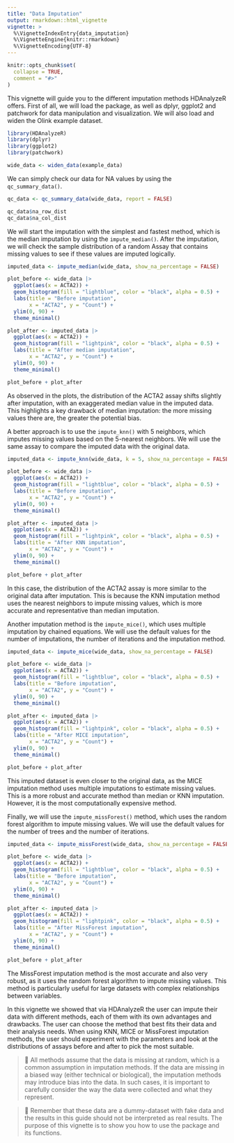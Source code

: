 ```yaml
---
title: "Data Imputation"
output: rmarkdown::html_vignette
vignette: >
  %\VignetteIndexEntry{data_imputation}
  %\VignetteEngine{knitr::rmarkdown}
  %\VignetteEncoding{UTF-8}
---
```


```r
knitr::opts_chunk$set(
  collapse = TRUE,
  comment = "#>"
)
```

This vignette will guide you to the different imputation methods HDAnalyzeR offers. First of all, we will load the package, as well as dplyr, ggplot2 and patchwork for data manipulation and visualization. We will also load and widen the Olink example dataset.

```r
library(HDAnalyzeR)
library(dplyr)
library(ggplot2)
library(patchwork)
```

```r
wide_data <- widen_data(example_data)
```

We can simply check our data for NA values by using the `qc_summary_data()`.

```r
qc_data <- qc_summary_data(wide_data, report = FALSE)

qc_data$na_row_dist
qc_data$na_col_dist
```

We will start the imputation with the simplest and fastest method, which is the median imputation by using the `impute_median()`. After the imputation, we will check the sample distribution of a random Assay that contains missing values to see if these values are imputed logically.

```r
imputed_data <- impute_median(wide_data, show_na_percentage = FALSE)

plot_before <- wide_data |> 
  ggplot(aes(x = ACTA2)) +
  geom_histogram(fill = "lightblue", color = "black", alpha = 0.5) +
  labs(title = "Before imputation",
       x = "ACTA2", y = "Count") +
  ylim(0, 90) +
  theme_minimal()

plot_after <- imputed_data |> 
  ggplot(aes(x = ACTA2)) +
  geom_histogram(fill = "lightpink", color = "black", alpha = 0.5) +
  labs(title = "After median imputation",
       x = "ACTA2", y = "Count") +
  ylim(0, 90) +
  theme_minimal()

plot_before + plot_after
```

As observed in the plots, the distribution of the ACTA2 assay shifts slightly after imputation, with an exaggerated median value in the imputed data. This highlights a key drawback of median imputation: the more missing values there are, the greater the potential bias.

A better approach is to use the `impute_knn()` with 5 neighbors, which imputes missing values based on the 5-nearest neighbors. We will use the same assay to compare the imputed data with the original data.

```r
imputed_data <- impute_knn(wide_data, k = 5, show_na_percentage = FALSE)

plot_before <- wide_data |> 
  ggplot(aes(x = ACTA2)) +
  geom_histogram(fill = "lightblue", color = "black", alpha = 0.5) +
  labs(title = "Before imputation",
       x = "ACTA2", y = "Count") +
  ylim(0, 90) +
  theme_minimal()

plot_after <- imputed_data |>
  ggplot(aes(x = ACTA2)) +
  geom_histogram(fill = "lightpink", color = "black", alpha = 0.5) +
  labs(title = "After KNN imputation",
       x = "ACTA2", y = "Count") +
  ylim(0, 90) +
  theme_minimal()

plot_before + plot_after
```

In this case, the distribution of the ACTA2 assay is more similar to the original data after imputation. This is because the KNN imputation method uses the nearest neighbors to impute missing values, which is more accurate and representative than median imputation.

Another imputation method is the `impute_mice()`, which uses multiple imputation by chained equations. We will use the default values for the number of imputations, the number of iterations and the imputation method.

```r
imputed_data <- impute_mice(wide_data, show_na_percentage = FALSE)

plot_before <- wide_data |> 
  ggplot(aes(x = ACTA2)) +
  geom_histogram(fill = "lightblue", color = "black", alpha = 0.5) +
  labs(title = "Before imputation",
       x = "ACTA2", y = "Count") +
  ylim(0, 90) +
  theme_minimal()

plot_after <- imputed_data |>
  ggplot(aes(x = ACTA2)) +
  geom_histogram(fill = "lightpink", color = "black", alpha = 0.5) +
  labs(title = "After MICE imputation",
       x = "ACTA2", y = "Count") +
  ylim(0, 90) +
  theme_minimal()

plot_before + plot_after
```

This imputed dataset is even closer to the original data, as the MICE imputation method uses multiple imputations to estimate missing values. This is a more robust and accurate method than median or KNN imputation. However, it is the most computationally expensive method.

Finally, we will use the `impute_missForest()` method, which uses the random forest algorithm to impute missing values. We will use the default values for the number of trees and the number of iterations.

```r
imputed_data <- impute_missForest(wide_data, show_na_percentage = FALSE)

plot_before <- wide_data |> 
  ggplot(aes(x = ACTA2)) +
  geom_histogram(fill = "lightblue", color = "black", alpha = 0.5) +
  labs(title = "Before imputation",
       x = "ACTA2", y = "Count") +
  ylim(0, 90) +
  theme_minimal()

plot_after <- imputed_data |>
  ggplot(aes(x = ACTA2)) +
  geom_histogram(fill = "lightpink", color = "black", alpha = 0.5) +
  labs(title = "After MissForest imputation",
       x = "ACTA2", y = "Count") +
  ylim(0, 90) +
  theme_minimal()

plot_before + plot_after
```

The MissForest imputation method is the most accurate and also very robust, as it uses the random forest algorithm to impute missing values. This method is particularly useful for large datasets with complex relationships between variables.

In this vignette we showed that via HDAnalyzeR the user can impute their data with different methods, each of them with its own advantages and drawbacks. The user can choose the method that best fits their data and their analysis needs. When using KNN, MICE or MissForest imputation methods, the user should experiment with the parameters and look at the distributions of assays before and after to pick the most suitable.

> 📓 All methods assume that the data is missing at random, which is a common assumption in imputation methods. If the data are missing in a biased way (either technical or biological), the imputation methods may introduce bias into the data. In such cases, it is important to carefully consider the way the data were collected and what they represent.

> 📓 Remember that these data are a dummy-dataset with fake data and the results in this guide should not be interpreted as real results. The purpose of this vignette is to show you how to use the package and its functions.
